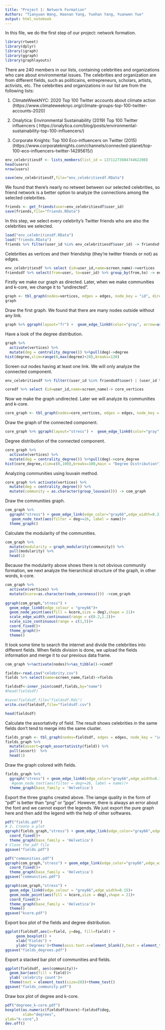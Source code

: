 ---
title: "Project 1: Network Formation"
Authors: "Tianyuan Wang, Haonan Yang, Yuehan Yang, Yuanwen Yue"
output: html_notebook
---

In this file, we do the first step of our project: network formation.

```{r, message=F}
library(rtweet)
library(dplyr)
library(igraph)
library(ggraph)
library(graphlayouts)
```

There are 240 members in our lists, containing celebrities and organizations who care about environmental issues. The celebrities and organization are from different fields, such as politicains, entrepreneurs, scholars, artists, activists, etc. The celebrities and organizations in our list are from the following lists:

(1) ClimateWeekNYC: 2020 Top 100 Twitter accounts about climate action (https://www.climateweeknyc.org/climate-groups-top-100-twitter-accounts-2020)

(2) Onalytica: Environmental Sustainability (2019) Top 100 Twitter influencers 
( https://onalytica.com/blog/posts/environmental-sustainability-top-100-influencers/)

(3) Corporate Knights: Top 100 Eco-influencers on Twitter (2015) (https://www.corporateknights.com/channels/connected-planet/top-100-eco-influencers-twitter-14295615/)

```{r}
env_celebritiesdf <- lists_members(list_id = 1371127388474462208)
head(users)
nrow(users)
```

```{r}
save(env_celebritiesdf,file="env_celebritiesdf.RData")
```

We found that there's nearly no retweet between our selected celebrities, so friend network is a better option to analyze the connections among the selected celebrities.
```{r}
friends <- get_friends(user=env_celebritiesdf$user_id)
save(friends,file="friends.RData")
```

In this step, we select every celebrity's Twitter friends who are also the celebrities we selected.
```{r}
load("env_celebritiesdf.RData")
load("friends.RData")
friends %>% filter(user_id %in% env_celebritiesdf$user_id) -> friendsdf
```

Celebrities as vertices and their friendship (they're twitter friends or not) as edges.
```{r}
env_celebritiesdf %>% select (id=user_id,name=screen_name)->vertices
friendsdf %>% select(from=user, to=user_id) %>% group_by(from,to) -> edges
```

Firstly we make our graph as directed. Later, when we make communities and k-core, we change it to "undirected".
```{r}
graph <- tbl_graph(nodes=vertices, edges = edges, node_key = "id", directed = TRUE)
graph
```

Draw the first graph. We found that there are many nodes outside without any link.
```{r}
graph %>% ggraph(layout="fr") +  geom_edge_link0(color="gray", arrow=arrow(type = "closed", length = unit(2,"pt")))  + geom_node_point( shape=19, color="lightblue") + theme_graph()
```

Have a look of the degree distribution.
```{r}
graph %>% 
  activate(vertices) %>% 
  mutate(deg = centrality_degree()) %>%pull(deg)->degree
hist(degree,xlim=range(0,max(degree)+20),breaks=120)

```

Screen out nodes having at least one link. We will only analyze the connected component.
```{r}
env_celebritiesdf %>% filter((user_id %in% friendsdf$user) | (user_id %in% friendsdf$user_id) )->coredf

coredf %>% select (id=user_id,name=screen_name)-> core_vertices

```

Now we make the graph undirected. Later we will analyze its communities and k-core.
```{r}
core_graph <- tbl_graph(nodes=core_vertices, edges = edges, node_key = "id", directed = FALSE)
```

Draw the graph of the connected component.
```{r}
core_graph %>% ggraph(layout="stress") +  geom_edge_link0(color="gray", arrow=arrow(type = "closed", length = unit(2,"pt")))  + geom_node_point( shape=19, color="lightblue") + theme_graph()
```

Degree distribution of the connected component.
```{r}
core_graph %>% 
  activate(vertices) %>% 
  mutate(deg = centrality_degree()) %>%pull(deg)->core_degree
hist(core_degree,xlim=c(0,100),breaks=100,main = "Degree Distribution")
```
Analyzing communities using louvain method.
```{r}
core_graph %>% activate(vertices) %>%
  mutate(deg = centrality_degree()) %>%
  mutate(community = as.character(group_louvain())) -> com_graph
```

Draw the communities graph.
```{r}
com_graph %>%
  ggraph("stress") + geom_edge_link(edge_color="gray66",edge_width=0.3) + geom_node_point(aes(color=community,size=deg)) + 
   geom_node_text(aes(filter = deg>=26, label = name))+
  theme_graph()
```

Calculate the modularity of the communities.
```{r}
com_graph %>% 
  mutate(modularity = graph_modularity(community)) %>% 
  pull(modularity) %>% 
  head(1)
```
Because the modularity above shows there is not obvious community formation, we next analyze the hierarchical structure of the graph, in other words, k-core.
```{r}
com_graph %>% 
  activate(vertices) %>% 
  mutate(kcore=as.character(node_coreness())) ->com_graph 
  
ggraph(com_graph,"stress") +
  geom_edge_link0(edge_colour = "grey66")+
  geom_node_point(aes(fill = kcore,size = deg),shape = 21)+
  scale_edge_width_continuous(range = c(0.2,1.2))+
  scale_size_continuous(range = c(1,5))+
  coord_fixed()+
  theme_graph()+
  theme()
```
It took some time to search the internet and divide the celebrities into different fields. When fields division is done, we upload the fields information and merge it to our previous data frame.
```{r}
com_graph %>%activate(nodes)%>%as_tibble()->comdf
```

```{r}
fields<-read.csv("celebrity.csv")
fields %>% select(name=screen_name,field)->fields
```

```{r}
fieldsdf<-inner_join(comdf,fields,by="name")
#head(fieldsdf)
```

```{r}
#save(fieldsdf,file="fieldsdf.Rds")
write.csv(fieldsdf,file="fieldsdf.csv")
```

```{r}
head(fieldsdf)
```

Calculate the assortativity of field. The result shows celebrities in the same fields don't tend to merge into the same cluster.
```{r}
fields_graph <- tbl_graph(nodes=fieldsdf, edges = edges, node_key = "id", directed = FALSE)
fields_graph %>% 
  mutate(assort=graph_assortativity(field)) %>% 
  pull(assort)  %>% 
  head(1)
```
Draw the graph colored with fields.
```{r}
fields_graph %>%
  ggraph("stress") + geom_edge_link0(edge_color="gray66",edge_width=0.1) + geom_node_point(aes(color=field,size=deg)) + 
   #geom_node_text(aes(filter = deg>=26, label = name))+
  theme_graph(base_family = 'Helvetica')
```
Export the three graphs created above. The iamge quality in the form of "pdf" is better than "png" or "jpge". However, there is always an error about the font and we cannot export the legends. We just export the pure graph here and then add the legend with the help of other softwares.
```{r}
pdf("fields.pdf") 
# 2. Create a plot
ggraph(fields_graph,"stress") + geom_edge_link(edge_color="gray66",edge_width=0.15) + geom_node_point(aes(color=field,size=deg)) + 
  coord_fixed()+
  theme_graph(base_family = 'Helvetica')
# Close the pdf file
ggsave("fields.pdf")
```

```{r}
pdf("communities.pdf")
ggraph(com_graph,"stress") + geom_edge_link(edge_color="gray66",edge_width=0.15) +     geom_node_point(aes(color=community,size=deg)) + 
  coord_fixed()+
  theme_graph(base_family = 'Helvetica')
ggsave("communities.pdf")
```
```{r}
ggraph(com_graph,"stress") +
  geom_edge_link0(edge_colour = "grey66",edge_width=0.15)+
  geom_node_point(aes(fill = kcore,size = deg),shape = 21)+
  coord_fixed()+
  theme_graph(base_family = 'Helvetica')+
  theme()
ggsave("kcore.pdf")
```

Export box plot of the fields and degree distribution.
```{r}
ggplot(fieldsdf,aes(x=field, y=deg, fill=field)) + 
     geom_boxplot() +
     xlab("Fields") +
     ylab('Degrees')+theme(axis.text.x=element_blank(),text = element_text(size=22),panel.grid.major=element_line(colour=NA),panel.grid.minor=element_line(colour=NA))
ggsave("fields_degrees.pdf")
```

Export a stacked bar plot of communities and fields.
```{r}
ggplot(fieldsdf, aes(community))+
  geom_bar(aes(fill = field))+
  ylab('celebrity count')+
  theme(text = element_text(size=20))+theme_test()
ggsave("fields_community.pdf")
```

Draw box plot of degree and k-core.
```{r}
pdf("degreee_k-core.pdf")
boxplot(as.numeric(fieldsdf$kcore)~fieldsdf$deg,
        xlab="degrees",
ylab="k-core",)
dev.off()
```



